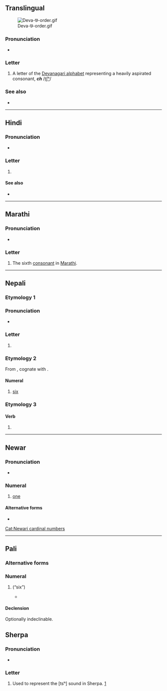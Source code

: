 {{character info}}
==Translingual==
[[File:Deva-छ-order.gif|thumb]]

===Pronunciation===
* {{IPA|mul|/tɕʰə/|/tʃʰə/|/tsʰə/}}

===Letter===
{{mul-Deva|ch}}

# A letter of the [[Devanagari alphabet]] representing a heavily aspirated consonant, '''''ch''''' /[[tʃʰ]]/

===See also===
* {{list:Devanagari script letters/mul}}

----

==Hindi==

===Pronunciation===
* {{hi-IPA|छ.}}

===Letter===
{{head|hi|letter}}

# {{n-g|the seventh [[consonant]] in [[Hindi]]}}

====See also====
* {{list:Devanagari script letters/hi}}

----

==Marathi==

===Pronunciation===
* {{mr-IPA}}

===Letter===
{{head|mr|letter}}

# The sixth [[consonant]] in [[Marathi]].

----

==Nepali==

{{number box|ne|6}}

===Etymology 1===

===Pronunciation===
* {{ne-IPA}}

===Letter===
{{head|ne|letter}}

# {{n-g|the seventh [[consonant]] in [[Nepali]]}}

===Etymology 2===
From {{inh|ne|sa|षष्}}, cognate with {{cog|hi|छह}}.

====Numeral====
{{ne-pos|numeral}}

# {{cln|ne|cardinal numbers}} [[six]]

===Etymology 3===

====Verb====
{{ne-pos|verb form}}

# {{inflection of|ne|हुनु||3|s|low-respect defining|pres}}

----

==Newar==

===Pronunciation===
* {{new-IPA}}

===Numeral===
{{head|new|numeral}}

# [[one]]

====Alternative forms====
* {{l|new|छि}}

[[Cat:Newari cardinal numbers]]

----

==Pali==

===Alternative forms===
{{pi-alt|Latn=cha}}

===Numeral===
{{head|pi|numeral}}

# {{pi-sc|Deva|cha}} (“six”)
#* {{RQ:pi:Kaccayano quote|250|athas|6}}

====Declension====
Optionally indeclinable.
<!-- {{pi-alt|Latn=chachahichannaṃchasu}} transliteration aid -->
{{pi-decl-noun|g=no|number=p
|novoc=true
|nomp_mod=replace|nomp=छ
|accp_mod=replace|accp=छ
|insp_mod=replace|insp=छहि
|ablp_mod=replace|ablp=छहि
|datp_mod=replace|datp=छन्नं
|genp_mod=replace|genp=छन्नं
|locp_mod=replace|locp=छसु
}}

==Sherpa==

===Pronunciation===
* {{IPA|xsr|[tsʰ]}}

===Letter===
{{head|xsr|letter|tr=tsh}}

# Used to represent the [tsʰ] sound in Sherpa. [https://omniglot.com/writing/sherpa.htm]